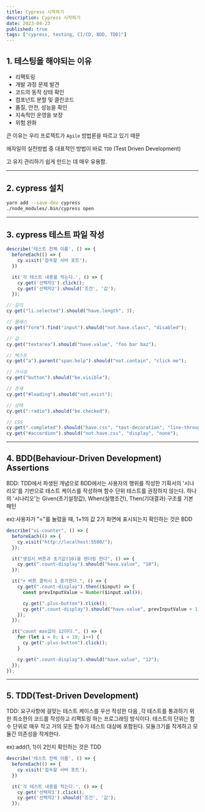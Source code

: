 ```yaml
---
title: Cypress 시작하기
description: Cypress 시작하기
date: 2023-04-23
published: true
tags: ["cypress, testing, CI/CD, BDD, TDD]"]
---
```


## 1. **테스팅을 해야되는 이유**

- 리팩토링
- 개발 과정 문제 발견
- 코드의 동작 상태 확인
- 컴포넌트 분할 및 클린코드
- 품질, 안전, 성능을 확인
- 지속적인 운영을 보장
- 위험 완화

큰 이유는 우리 프로젝트가 `Agile` 방법론을 따르고 있기 때문

애자일의 실천방법 중 대표적인 방법이 바로 `TDD` (Test Driven Development)

고 유지 관리하기 쉽게 만드는 데 매우 유용함.

---

## 2. c**ypress 설치**

```bash
yarn add --save-dev cypress
./node_modules/.bin/cypress open
```

---

## 3. c**ypress 테스트 파일 작성**

```jsx
describe('테스트 전체 이름', () => {
  beforeEach(() => {
    cy.visit('접속할 서버 포트');
  })

  it('각 테스트 내용을 적는다.', () => {
    cy.get('선택자1').click();
    cy.get('선택자2').should('조건', '값');
  });
```

```jsx
// 길이
cy.get("li.selected").should("have.length", 3);

// 클래스
cy.get("form").find("input").should("not.have.class", "disabled");

// 값
cy.get("textarea").should("have.value", "foo bar baz");

// 텍스트
cy.get("a").parent("span.help").should("not.contain", "click me");

// 가시성
cy.get("button").should("be.visible");

// 존재
cy.get("#loading").should("not.exist");

// 상태
cy.get(":radio").should("be.checked");

// CSS
cy.get(".completed").should("have.css", "text-decoration", "line-through");
cy.get("#accordion").should("not.have.css", "display", "none");
```

---

## 4. **BDD(Behaviour-Driven Development) Assertions**

BDD: TDD에서 파생된 개념으로 BDD에서는 사용자의 행위를 작성한 기획서의 '시나리오'를 기반으로 테스트 케이스를 작성하며 함수 단위 테스트를 권장하지 않는다. 하나의 '시나리오'는 Given(초기설정값), When(실행조건), Then(기대결과) 구조를 기본 패턴

ex):사용자가 "="를 눌렀을 때, 1+1의 값 2가 화면에 표시되는지 확인하는 것은 BDD

```jsx
describe("ui-counter", () => {
  beforeEach(() => {
    cy.visit("http://localhost:5500/");
  });

  it("생성시 버튼과 초기값(10)을 렌더링 한다", () => {
    cy.get(".count-display").should("have.value", "10");
  });

  it("+ 버튼 클릭시 1 증가한다.", () => {
    cy.get(".count-display").then(($input) => {
      const prevInputValue = Number($input.val());

      cy.get(".plus-button").click();
      cy.get(".count-display").should("have.value", prevInputValue + 1);
    });
  });

  it("count max값이 12이다.", () => {
    for (let i = 0; i < 10; i++) {
      cy.get(".plus-button").click();
    }

    cy.get(".count-display").should("have.value", "12");
  });
});
```

---

## 5. **TDD(Test-Driven Development)**

TDD: 요구사항에 걸맞는 테스트 케이스를 우선 작성한 다음 ,각 테스트를 통과하기 위한 최소한의 코드를 작성하고 리팩토링 하는 프로그래밍 방식이다. 테스트의 단위는 함수 단위로 매우 작고 거의 모든 함수가 테스트 대상에 포함된다. 모듈크기를 작게하고 모듈간 의존성을 작게한다.

ex):add(1, 1)이 2인지 확인하는 것은 TDD

```jsx
describe('테스트 전체 이름', () => {
  beforeEach(() => {
    cy.visit('접속할 서버 포트');
  })

  it('각 테스트 내용을 적는다.', () => {
    cy.get('선택자1').click();
    cy.get('선택자2').should('조건', '값');
  });
```
